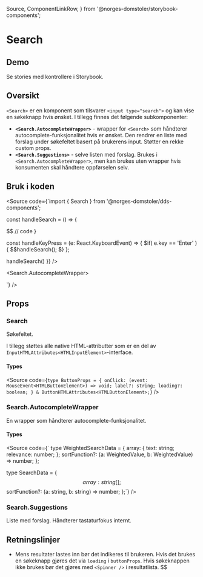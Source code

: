   Source,
  ComponentLinkRow,
} from '@norges-domstoler/storybook-components';

<Meta of={SearchStories} />

# Search

<ComponentLinkRow
  docsHref="https://design.domstol.no/987b33f71/p/207165-search/b/875fab"
  figmaHref="https://www.figma.com/file/ewqSDmkgqDQ5PyOsRp4V5b/?node-id=1461%3A0"
  githubHref="https://github.com/domstolene/designsystem/tree/main/packages/components/src/components/Search"
/>

## Demo

<Primary />

<Canvas of={SearchStories.WithButton} />

<Canvas of={SearchStories.WithSuggestions} height="470px" />

Se stories med kontrollere i <LinkTo title="dds-components/Search" story="Default">Storybook</LinkTo>.

## Oversikt

`<Search>` er en komponent som tilsvarer `<input type="search">` og kan vise en søkeknapp hvis ønsket.
I tillegg finnes det følgende subkomponenter:

- **`<Search.AutocompleteWrapper>`** - wrapper for `<Search>` som håndterer autocomplete-funksjonalitet hvis er ønsket.
  Den rendrer en liste med forslag under søkefeltet basert på brukerens input.
  Støtter en rekke custom props.
- **`<Search.Suggestions>`** - selve listen med forslag.
  Brukes i `<Search.AutocompleteWrapper>`, men kan brukes uten wrapper hvis konsumenten skal håndtere oppførselen selv.

## Bruk i koden

<Source
  code={`import { Search } from '@norges-domstoler/dds-components';

const handleSearch = () => {

$$
// code
}

const handleKeyPress = (e: React.KeyboardEvent<HTMLInputElement>) => {
$if( e.key == 'Enter' ){
  $$handleSearch();
$}
};



<Search onKeyPress={handleKeyPress} />



<Search
  onKeyPress={handleKeyPress}
  buttonProps={{ onClick: () => handleSearch() }}
/>



<Search.AutocompleteWrapper>
  <Search onKeyPress={handleKeyPress} />
</Search.AutocompleteWrapper>

`}
/>

## Props

### Search

Søkefeltet.

<Canvas of={SearchStories.Default} sourceState="shown" />
<Controls of={SearchStories.Default} />

I tillegg støttes alle native HTML-attributter som er en del av `InputHTMLAttributes<HTMLInputElement>`-interface.

#### Types

<Source
  code={`type ButtonProps = {
  onClick: (event: MouseEvent<HTMLButtonElement>) => void;
  label?: string;
  loading?: boolean;
  } & ButtonHTMLAttributes<HTMLButtonElement>;`}
/>

### Search.AutocompleteWrapper

En wrapper som håndterer autocomplete-funksjonalitet.

<ArgTypes of={Search.AutocompleteWrapper} />

#### Types

<Source
  code={`
  type WeightedSearchData = {
  array: {
   text: string;
   relevance: number;
  };
  sortFunction?: (a: WeightedValue, b: WeightedValue) => number;
  };

type SearchData = {
$$array: string[];
$$sortFunction?: (a: string, b: string) => number;
};`}
/>

### Search.Suggestions

Liste med forslag. Håndterer tastaturfokus internt.

<ArgTypes of={Search.Suggestions} />

## Retningslinjer

- Mens resultater lastes inn bør det indikeres til brukeren. Hvis det brukes en søkeknapp gjøres det via `loading` i `buttonProps`. Hvis søkeknappen ikke brukes bør det gjøres med `<Spinner />` i resultatlista.
$$
